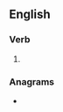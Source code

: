 ==English==

===Verb===
{{head|en|verb form}}

# {{en-past of|rick}}

===Anagrams===
* {{anagrams|en|a=cdeikr|Derick|Redick|dicker}}